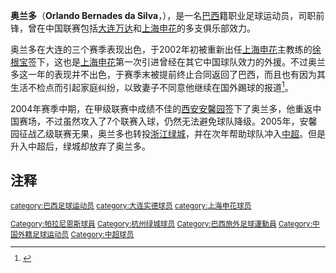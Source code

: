 {{Football player infobox
| playername=奥兰多
| image = 
| fullname =奥兰多·伯纳德斯·达·席尔瓦
| englishfullname =Orlando Bernardes Da Silva
| height = {{height|meters=1.83}}
| nickname = 
| dateofbirth = {{birth date and age|1973|10|1}}
| cityofbirth =
| countryofbirth = [[巴西|巴西]]
| currentclub =
| clubnumber = 
| position = 前锋
| youthyears = 
| youthclubs = 
| years =1997年<br>1998-1999年<br>1999-2001年<br>2002年<br>?-2004年<br/>2004-2005年<br/>2005-2006年
| clubs =[[布拉甘蒂诺俱乐部|布拉甘蒂诺俱乐部]]<br>[[克里丘马俱乐部|克里丘马俱乐部]]<br>[[大连万达|大连万达]]<br>[[上海申花|上海申花]]<br>[[帕拉尼恩斯|帕拉尼恩斯]]<br>[[西安安馨园|西安安馨园]]<br>[[浙江绿城|浙江绿城]]
| nationalyears =
| nationalteam =
| nationalcaps(goals) =
}}
'''奥兰多'''（'''Orlando Bernades da Silva'''，{{bd|1973年|10月1日|||O}}），是一名[[巴西|巴西]]籍职业足球运动员，司职前锋，曾在中国联赛包括[[大连万达|大连万达]]和[[上海申花|上海申花]]的多支俱乐部效力。

奥兰多在大连的三个赛季表现出色，于2002年初被重新出任[[上海申花|上海申花]]主教练的[[徐根宝|徐根宝]]签下，这也是[[上海申花|上海申花]]第一次引进曾经在其它中国球队效力的外援。不过奥兰多这一年的表现并不出色，于赛季末被提前终止合同返回了巴西，而且也有因为其生活不检点而引起家庭纠纷，以致妻子不同意他继续在国外踢球的报道<ref>{{cite news|url=http://sports.tom.com/1018/1036/2005627-633564.html|title=黑色苍鹰早别申花留遗憾 奥兰多今转投绿城续前缘|publisher=足球报|date=2005-06-27|accessdate=2008-07-23}}{{dead link|date=2017年12月 |bot=InternetArchiveBot |fix-attempted=yes }}</ref>。

2004年赛季中期，在甲级联赛中成绩不佳的[[西安安馨园|西安安馨园]]签下了奥兰多，他重返中国赛场，不过虽然攻入了7个联赛入球，仍然无法避免球队降级。2005年，安馨园征战乙级联赛无果，奥兰多也转投[[浙江绿城|浙江绿城]]，并在次年帮助球队冲入[[中超|中超]]。但是升入中超后，绿城却放弃了奥兰多。

==注释==
<small>
<references />

{{中国足协杯最佳射手}}

{{DEFAULTSORT:Orlando Bernades da Silva}}
[[category:巴西足球运动员|category:巴西足球运动员]]
[[category:大连实德球员|category:大连实德球员]]
[[category:上海申花球员|category:上海申花球员]]
[[Category:帕拉尼恩斯球員|Category:帕拉尼恩斯球員]]
[[Category:杭州绿城球员|Category:杭州绿城球员]]
[[Category:巴西旅外足球運動員|Category:巴西旅外足球運動員]]
[[Category:中国外籍足球运动员|Category:中国外籍足球运动员]]
[[Category:中超球员|Category:中超球员]]
